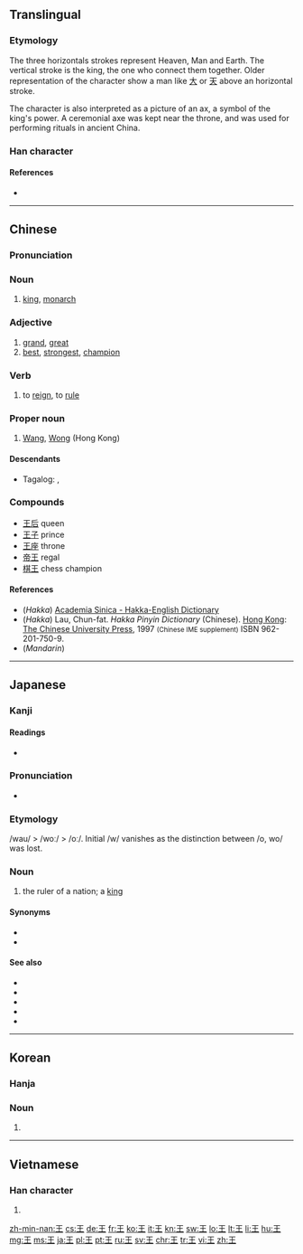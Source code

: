 {{also|玉|主}}

==Translingual==
{{stroke order|type=bw}}
{{stroke order|type=jbw}}
{{stroke order|type=animate}}

===Etymology===
{{Han etyl}}

The three horizontals strokes represent Heaven, Man and Earth. The vertical stroke is the king, the one who connect them together. Older representation of the character show a man like [[大]] or [[天]] above an horizontal stroke.

{{liushu|p}}

The character is also interpreted as a picture of an ax, a symbol of the king's power. A ceremonial axe was kept near the throne, and was used for performing rituals in ancient China.

===Han character===
{{Han char|rn=96|rad=玉|as=00|sn=4|four=1010<sub>4</sub>|canj=一土 (MG)}}
{{wikipedia|Wang (Chinese title)}}
{{wikipedia|Wang (surname)}}

====References====
* {{Han ref|kx=0727.020|dkj=20823|dj=1137.010|hdz=21099.100|uh=738B|ud=29579|bh=A4FD|bd=42237}}

----

==Chinese==
{{zh-forms}}

===Pronunciation===
{{zh-pron
|m=wáng,Wáng
|c=wong4,wong6
|h=pfs=vông;hpy=ong2, vong2
|mn=ông
|w=3hhuaan
|mc=y
|oc=y
|ma=|ma2=
|cat=n,a,v,pn
}}

===Noun===
{{zh-noun}}

# [[king]], [[monarch]]
#: {{zh-usex|这 男孩 被 拥 立 为 王。|The boy was proclaimed king.|link=y}}

===Adjective===
{{zh-adj}}

# [[grand]], [[great]]
# [[best]], [[strongest]], [[champion]]
#: {{zh-usex|棋王|chess champion|link=y}}
#: {{zh-usex|拳王|boxing champion|link=y}}

===Verb===
{{zh-verb|ts|pin=wàng|pint=wang4}}

# {{context|archaic|lang=cmn}} to [[reign]], to [[rule]]

===Proper noun===
{{zh-proper noun}}

# {{surname|lang=zh}} [[Wang]], [[Wong]] (Hong Kong)

====Descendants====
* {{qualifier|Hokkien dialect}} Tagalog: {{l|tl|Ong}}, {{l|tl|Wong}}

===Compounds===
*[[王后]] queen
*[[王子]] prince
*[[王座]] throne
*[[帝王]] regal
*[[棋王]] chess champion

====References====
*(''Hakka'') [http://minhakka.ling.sinica.edu.tw/bkg/hakyin/search.php?DETAIL=1&LIMIT=id=54629&dbname=su_tian_1&graph=2 Academia Sinica - Hakka-English Dictionary]
*(''Hakka'') Lau, Chun-fat. ''Hakka Pinyin Dictionary'' (Chinese). [[Hong Kong]]: [[w:Chinese University of Hong Kong|The Chinese University Press]], 1997 <small>(Chinese IME supplement)</small> ISBN 962-201-750-9.
*(''Mandarin'') {{cite web
| url = http://www.mdbg.net/chindict/chindict.php?page=worddict&wdrst=0&wdqb=王
| title = 王
| work = MDBG English to Chinese dictionary ( Based on CC-CEDICT )
| language = Mandarin/English
| accessdate = 2014-02-18}}

----

==Japanese==
{{wikipedia|lang=ja}}

===Kanji===
{{ja-kanji|grade=1|rs=玉00}}

====Readings====
* {{ja-readings|goon=[[おう]] (ō)|kanon=[[おう]] (ō)|kun=[[きみ]] (kimi)}}

===Pronunciation===
* {{IPA|/oː/|lang=ja}}

===Etymology===
/wau/ > /woː/ > /oː/. Initial /w/ vanishes as the distinction between /o, wo/ was lost.

===Noun===
{{ja-noun|おう|hhira=わう}}

# the ruler of a nation; a [[king]]

====Synonyms====
* {{l|ja|玉}}
* {{l|ja|主}}

====See also====
* {{ja-r|女王|じょ.おう|gloss=queen}}
* {{ja-r|王女|おうじょ|gloss=princess}}
* {{ja-r|帝王|ていおう|gloss=emperor}}
* {{ja-r|皇帝|こうてい|gloss=emperor}}
* {{ja-r|天皇|てんのう|gloss=emperor of Japan}}

----

==Korean==

===Hanja===
{{ko-hanja|hangeul=왕|mr=wang|y=wang|eumhun=임금|ehrv=imgeum|ehmr=imgŭm|ehy=imkum}}

===Noun===
{{ko-noun|hj|hangeul=왕}}

# {{hanja form of|왕|[[king]], [[monarch]]}}

----

==Vietnamese==

===Han character===
{{vi-hantu|[[vương]], [[vướng]]|rs=玉00}}

# {{defn|lang=vi|sort=玉00}}

[[zh-min-nan:王]]
[[cs:王]]
[[de:王]]
[[fr:王]]
[[ko:王]]
[[it:王]]
[[kn:王]]
[[sw:王]]
[[lo:王]]
[[lt:王]]
[[li:王]]
[[hu:王]]
[[mg:王]]
[[ms:王]]
[[ja:王]]
[[pl:王]]
[[pt:王]]
[[ru:王]]
[[sv:王]]
[[chr:王]]
[[tr:王]]
[[vi:王]]
[[zh:王]]